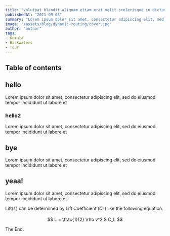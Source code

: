 ```yaml
---
title: "volutpat blandit aliquam etiam erat velit scelerisque in dictum non"
publishedAt: "2021-09-08"
summary: "Lorem ipsum dolor sit amet, consectetur adipiscing elit, sed do eiusmod tempor incididunt ut labore et dolore magna aliqua."
image: "/assets/blog/dynamic-routing/cover.jpg"
author: "author"
tags:
- Kerala
- Backwaters
- Tour
---
```


## Table of contents


## hello

Lorem ipsum dolor sit amet, consectetur adipiscing elit, sed do eiusmod tempor incididunt ut labore et

### hello2

Lorem ipsum dolor sit amet, consectetur adipiscing elit, sed do eiusmod tempor incididunt ut labore et


## bye

Lorem ipsum dolor sit amet, consectetur adipiscing elit, sed do eiusmod tempor incididunt ut labore et


## yeaa!


Lorem ipsum dolor sit amet, consectetur adipiscing elit, sed do eiusmod tempor incididunt ut labore et

Lift($L$) can be determined by Lift Coefficient ($C_L$) like the following
equation.

$$
L = \frac{1}{2} \rho v^2 S C_L
$$

The End.